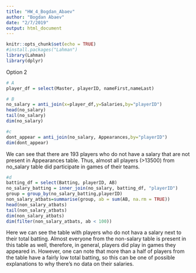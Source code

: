 ```yaml
---
title: "HW_4_Bogdan_Abaev"
author: "Bogdan Abaev"
date: "2/7/2019"
output: html_document
---
```


```r
knitr::opts_chunk$set(echo = TRUE)
#install.packages("Lahman")
library(Lahman)
library(dplyr)
```

Option 2
```r
# A
player_df = select(Master, playerID, nameFirst,nameLast)

# B
no_salary = anti_join(x=player_df,y=Salaries,by="playerID")
head(no_salary)
tail(no_salary)
dim(no_salary)
```


```r
#c
dont_appear = anti_join(no_salary, Appearances,by="playerID")
dim(dont_appear)
```
We can see that there are 193 players who do not have a salary that are not present in Appearances table. Thus, 
almost all players (>13500) from no_salary table did participate in games of their teams.

```r
#d
batting_df = select(Batting, playerID, AB)
no_salary_batting = inner_join(no_salary, batting_df, "playerID")
group = group_by(no_salary_batting,playerID)
non_salary_atbats=summarise(group, ab = sum(AB, na.rm = TRUE))
head(non_salary_atbats)
tail(non_salary_atbats)
dim(non_salary_atbats)
dim(filter(non_salary_atbats, ab < 100))

```

Here we can see the table with players who do not hava a salary next to their total batting. Almost everyone from the 
non-salary table is present in this table as well, therefore, in general, players did play in games they appeared in.
However, one can note that more than a half of players from the table have a fairly low total batting, so this can be one of possible explanations to why there's no data on their salaries.







